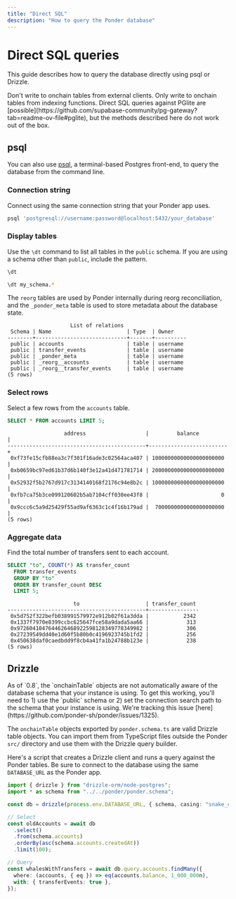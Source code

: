 ```yaml
---
title: "Direct SQL"
description: "How to query the Ponder database"
---
```



# Direct SQL queries

This guide describes how to query the database directly using psql or Drizzle.

<Callout type="warning">
  Don't write to onchain tables from external clients. Only write to onchain
  tables from indexing functions.
</Callout>

<Callout type="info">
  Direct SQL queries against PGlite are
  [possible](https://github.com/supabase-community/pg-gateway?tab=readme-ov-file#pglite),
  but the methods described here do not work out of the box.
</Callout>

## psql

You can also use [psql](https://www.postgresql.org/docs/current/app-psql.html), a terminal-based Postgres front-end, to query the database from the command line.

<Steps>

### Connection string

Connect using the same connection string that your Ponder app uses.

```bash filename="shell"
psql 'postgresql://username:password@localhost:5432/your_database'
```

### Display tables

Use the `\dt` command to list all tables in the `public` schema. If you are using a schema other than `public`, include the pattern.

<div className="code-columns">

```bash filename="psql"
\dt
```

```bash filename="psql"
\dt my_schema.*
```

</div>

The `reorg` tables are used by Ponder internally during reorg reconciliation, and the `_ponder_meta` table is used to store metadata about the database state.

```plaintext filename="psql (result)"
                    List of relations
 Schema | Name                        | Type  | Owner
--------+-----------------------------+-------+----------
 public | accounts                    | table | username
 public | transfer_events             | table | username
 public | _ponder_meta                | table | username
 public | _reorg__accounts            | table | username
 public | _reorg__transfer_events     | table | username
(5 rows)
```

### Select rows

Select a few rows from the `accounts` table.

```sql filename="psql"
SELECT * FROM accounts LIMIT 5;
```

```plaintext filename="psql (result)"
                  address                   |         balance         |
--------------------------------------------+-------------------------+
 0xf73fe15cfb88ea3c7f301f16ade3c02564aca407 | 10000000000000000000000 |
 0xb0659bc97ed61b37d6b140f3e12a41d471781714 | 20000000000000000000000 |
 0x52932f5b2767d917c3134140168f2176c94e8b2c | 10000000000000000000000 |
 0xfb7ca75b3ce099120602b5ab7104cff030ee43f8 |                       0 |
 0x9ccc6c5a9d25429f55ad9af6363c1c4f16b179ad |  7000000000000000000000 |
(5 rows)
```

### Aggregate data

Find the total number of transfers sent to each account.

```sql filename="psql"
SELECT "to", COUNT(*) AS transfer_count
  FROM transfer_events
  GROUP BY "to"
  ORDER BY transfer_count DESC
  LIMIT 5;
```

```plaintext filename="psql (result)"
                     to                     | transfer_count
--------------------------------------------+----------------
 0x5d752f322befb038991579972e912b02f61a3dda |           2342
 0x1337f7970e8399ccbc625647fce58a9dada5aa66 |            313
 0x9726041047644626468922598128349778349982 |            306
 0x27239549dd40e1d60f5b80b0c4196923745b1fd2 |            256
 0x450638daf0caedbdd9f8cb4a41fa1b24788b123e |            238
(5 rows)
```

</Steps>

## Drizzle

<Callout type="warning">
  As of `0.8`, the `onchainTable` objects are not automatically aware of the
  database schema that your instance is using. To get this working, you'll need
  to 1) use the `public` schema or 2) set the connection search path to the
  schema that your instance is using. We're tracking this issue
  [here](https://github.com/ponder-sh/ponder/issues/1325).
</Callout>

The `onchainTable` objects exported by `ponder.schema.ts` are valid Drizzle table objects. You can import them from TypeScript files outside the Ponder `src/` directory and use them with the Drizzle query builder.

Here's a script that creates a Drizzle client and runs a query against the Ponder tables. Be sure to connect to the database using the same `DATABASE_URL` as the Ponder app.

```ts filename="query.ts"
import { drizzle } from "drizzle-orm/node-postgres";
import * as schema from "../../ponder/ponder.schema";

const db = drizzle(process.env.DATABASE_URL, { schema, casing: "snake_case" });

// Select
const oldAccounts = await db
  .select()
  .from(schema.accounts)
  .orderBy(asc(schema.accounts.createdAt))
  .limit(100);

// Query
const whalesWithTransfers = await db.query.accounts.findMany({
  where: (accounts, { eq }) => eq(accounts.balance, 1_000_000n),
  with: { transferEvents: true },
});
```
